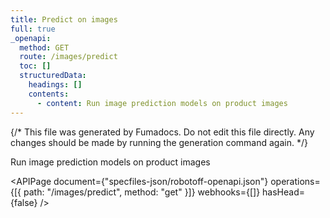 ```yaml
---
title: Predict on images
full: true
_openapi:
  method: GET
  route: /images/predict
  toc: []
  structuredData:
    headings: []
    contents:
      - content: Run image prediction models on product images
---
```


{/* This file was generated by Fumadocs. Do not edit this file directly. Any changes should be made by running the generation command again. */}

Run image prediction models on product images

<APIPage
  document={"specfiles-json/robotoff-openapi.json"}
  operations={[{ path: "/images/predict", method: "get" }]}
  webhooks={[]}
  hasHead={false}
/>
